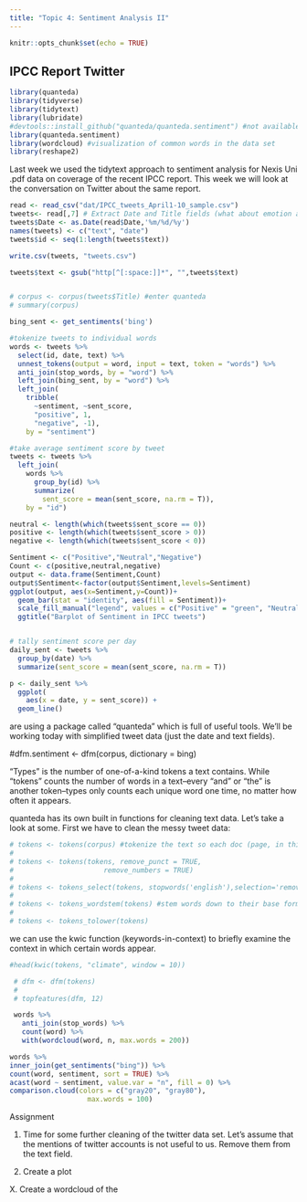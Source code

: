 ```yaml
---
title: "Topic 4: Sentiment Analysis II"
---
```


```r
knitr::opts_chunk$set(echo = TRUE)
```

## IPCC Report Twitter 

```r
library(quanteda)
library(tidyverse)
library(tidytext)
library(lubridate)
#devtools::install_github("quanteda/quanteda.sentiment") #not available currently through CRAN
library(quanteda.sentiment)
library(wordcloud) #visualization of common words in the data set
library(reshape2)
```

Last week we used the tidytext approach to sentiment analysis for Nexis Uni .pdf data on coverage of the recent IPCC report. This week we will look at the conversation on Twitter about the same report.

```r
 
read <- read_csv("dat/IPCC_tweets_April1-10_sample.csv")
tweets<- read[,7] # Extract Date and Title fields (what about emotion and sentiment for assignment)
tweets$Date <- as.Date(read$Date,'%m/%d/%y')
names(tweets) <- c("text", "date")
tweets$id <- seq(1:length(tweets$text))

write.csv(tweets, "tweets.csv")

tweets$text <- gsub("http[^[:space:]]*", "",tweets$text)


# corpus <- corpus(tweets$Title) #enter quanteda
# summary(corpus) 

```

```r
bing_sent <- get_sentiments('bing')

#tokenize tweets to individual words
words <- tweets %>% 
  select(id, date, text) %>% 
  unnest_tokens(output = word, input = text, token = "words") %>% 
  anti_join(stop_words, by = "word") %>% 
  left_join(bing_sent, by = "word") %>% 
  left_join(
    tribble(
      ~sentiment, ~sent_score,
      "positive", 1,
      "negative", -1),
    by = "sentiment")

#take average sentiment score by tweet
tweets <- tweets %>% 
  left_join(
    words %>% 
      group_by(id) %>% 
      summarize(
        sent_score = mean(sent_score, na.rm = T)),
    by = "id")

neutral <- length(which(tweets$sent_score == 0))
positive <- length(which(tweets$sent_score > 0))
negative <- length(which(tweets$sent_score < 0))

Sentiment <- c("Positive","Neutral","Negative")
Count <- c(positive,neutral,negative)
output <- data.frame(Sentiment,Count)
output$Sentiment<-factor(output$Sentiment,levels=Sentiment)
ggplot(output, aes(x=Sentiment,y=Count))+
  geom_bar(stat = "identity", aes(fill = Sentiment))+
  scale_fill_manual("legend", values = c("Positive" = "green", "Neutral" = "black", "Negative" = "red"))+
  ggtitle("Barplot of Sentiment in IPCC tweets")


# tally sentiment score per day
daily_sent <- tweets %>% 
  group_by(date) %>% 
  summarize(sent_score = mean(sent_score, na.rm = T))

p <- daily_sent %>%
  ggplot(
    aes(x = date, y = sent_score)) +
  geom_line()

```

are using a package called "quanteda" which is full of useful tools. We'll be working today with simplified tweet data (just the date and text fields).

#dfm.sentiment \<- dfm(corpus, dictionary = bing)

"Types" is the number of one-of-a-kind tokens a text contains. While "tokens" counts the number of words in a text--every "and" or "the" is another token--types only counts each unique word one time, no matter how often it appears.

quanteda has its own built in functions for cleaning text data. Let's take a look at some. First we have to clean the messy tweet data:

```r
# tokens <- tokens(corpus) #tokenize the text so each doc (page, in this case) is a list of tokens (words)
# 
# tokens <- tokens(tokens, remove_punct = TRUE, 
#                      remove_numbers = TRUE)
# 
# tokens <- tokens_select(tokens, stopwords('english'),selection='remove') #stopwords lexicon built in to quanteda
# 
# tokens <- tokens_wordstem(tokens) #stem words down to their base form for comparisons across tense and quantity
# 
# tokens <- tokens_tolower(tokens)


```

we can use the kwic function (keywords-in-context) to briefly examine the context in which certain words appear.

```r
#head(kwic(tokens, "climate", window = 10))

```

```r
 # dfm <- dfm(tokens)
 # 
 # topfeatures(dfm, 12)
```

```r

 words %>%
   anti_join(stop_words) %>%
   count(word) %>%
   with(wordcloud(word, n, max.words = 200))

words %>%
inner_join(get_sentiments("bing")) %>%
count(word, sentiment, sort = TRUE) %>%
acast(word ~ sentiment, value.var = "n", fill = 0) %>%
comparison.cloud(colors = c("gray20", "gray80"),
                   max.words = 100)
```

Assignment

1.  Time for some further cleaning of the twitter data set. Let's assume that the mentions of twitter accounts is not useful to us. Remove them from the text field.

2.  Create a plot

X. Create a wordcloud of the
